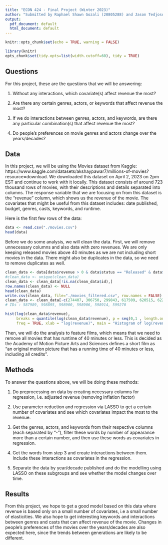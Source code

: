 ```yaml
---
title: "ECON 424 - Final Project (Winter 2023)"
author: "Submitted by Raphael Shawn Gozali (20805288) and Jason Tedjosoesilo (20801292)"
output:
  pdf_document: default
  html_document: default
---
```


```r
knitr::opts_chunk$set(echo = TRUE, warning = FALSE)
```

```r
library(knitr)
opts_chunk$set(tidy.opts=list(width.cutoff=60), tidy = TRUE)
```



## Questions

For this project, these are the questions that we will be answering:

1. Without any interactions, which covariate(s) affect revenue the most?

2. Are there any certain genres, actors, or keywords that affect revenue the most?

3. If we do interactions between genres, actors, and keywords, are there any particular combination(s) that affect revenue the most?

4. Do people’s preferences on movie genres and actors change over the years/decades?

## Data

In this project, we will be using the Movies dataset from Kaggle: https://www.kaggle.com/datasets/akshaypawar7/millions-of-movies?resource=download. We downloaded this dataset on April 2, 2023 on 2pm EST and continue to work with it locally. This dataset consists of around 723 thousand rows of movies, with their descriptions and details separated into columns. The response variable that we are focusing on from this dataset is the “revenue” column, which shows us the revenue of the movie. The covariates that might be useful from this dataset includes: date published, budget, genres, casts, keywords, and runtime.

Here is the first few rows of the data:

```r
data <- read.csv("./movies.csv")
head(data)
```

Before we do some analysis, we will clean the data. First, we will remove unnecessary columns and also data with zero revenues. We are only keeping released movies above 40 minutes as we are not including short movies in the data. There might also be duplicates in the data, so we need to remove duplicates as well.

```r
clean_data <- data[data$revenue > 0 & data$status == "Released" & data$runtime > 40, !names(data) %in% c("overview", "popularity","status", "vote_average","vote_count","poster_path","backdrop_path","recommendations")]
#clean_data <- unique(clean_data)
clean_data <- clean_data[!is.na(clean_data$id),]
row.names(clean_data) <- NULL
head(clean_data)
write.csv(clean_data, file="./movies_filtered.csv", row.names = FALSE)
clean_data <- clean_data[-c(274407, 306750, 299843, 617509, 620515, 622196),] # duplicate IDs with slightly different data
# IDs : 587989, 598895, 598900, 598906, 598914, 599270

hist(log(clean_data$revenue), 
     breaks = quantile(log(clean_data$revenue), p = seq(0,1 , length.out = 21)), 
     freq = TRUE, xlab = "log(revenue)", main = "Histogram of log(revenue) - 5% quantile for each bin")

```

Then, we will do the analysis to feature films, which means that we need to remove all movies that has runtime of 40 minutes or less. This is decided as the Academy of Motion Picture Arts and Sciences defines a short film as "an original motion picture that has a running time of 40 minutes or less, including all credits".

## Methods

To answer the questions above, we will be doing these methods:

1. Do preprocessing on data by creating necessary columns for regression, i.e. adjusted revenue (removing inflation factor)

2. Use parameter reduction and regression via LASSO to get a certain number of covariates and see which covariates impact the most to the revenue.

3. Get the genres, actors, and keywords from their respective columns (each separated by “-”), filter these words by number of appearance more than a certain number, and then use these words as covariates in regression.

4. Get the words from step 3 and create interactions between them. Include these interactions as covariates in the regression.

5. Separate the data by year/decade published and do the modelling using LASSO on these subgroups and see whether the model changes over time.

## Results

From this project, we hope to get a good model based on this data where revenue is based only on a small number of covariates, i.e a small number of elasticities. We also hope to get interesting keywords and interactions between genres and casts that can affect revenue of the movie. Changes in people’s preferences of the movies over the years/decades are also expected here, since the trends between generations are likely to be different.
